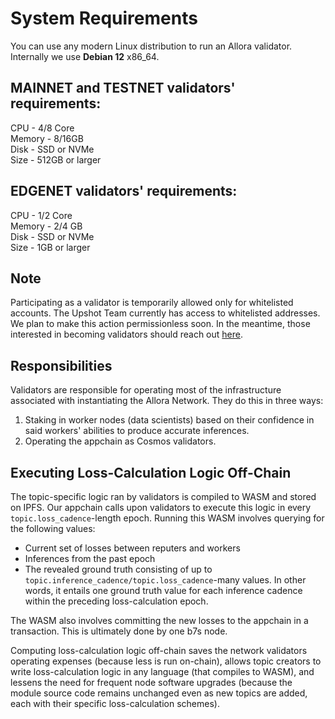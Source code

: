 # System Requirements

You can use any modern Linux distribution to run an Allora validator.  
Internally we use **Debian 12** x86_64.

## MAINNET and TESTNET validators' requirements:

CPU - 4/8 Core  
Memory - 8/16GB  
Disk - SSD or NVMe  
Size - 512GB or larger

## EDGENET validators' requirements:

CPU - 1/2 Core  
Memory - 2/4 GB  
Disk - SSD or NVMe  
Size - 1GB or larger

## Note

Participating as a validator is temporarily allowed only for whitelisted accounts. The Upshot Team currently has access to whitelisted addresses. We plan to make this action permissionless soon. In the meantime, those interested in becoming validators should reach out [here](https://docs.google.com/forms/d/e/1FAIpQLScj2rGAjFAAPZANrr2vZr_WAmLhniHn2x_l8K7EQcJ1i8XqHw/viewform).

## Responsibilities

Validators are responsible for operating most of the infrastructure associated with instantiating the Allora Network. They do this in three ways:

1. Staking in worker nodes (data scientists) based on their confidence in said workers' abilities to produce accurate inferences.
2. Operating the appchain as Cosmos validators.

## Executing Loss-Calculation Logic Off-Chain

The topic-specific logic ran by validators is compiled to WASM and stored on IPFS. Our appchain calls upon validators to execute this logic in every `topic.loss_cadence`-length epoch. Running this WASM involves querying for the following values:

- Current set of losses between reputers and workers
- Inferences from the past epoch
- The revealed ground truth consisting of up to `topic.inference_cadence/topic.loss_cadence`-many values. In other words, it entails one ground truth value for each inference cadence within the preceding loss-calculation epoch.

The WASM also involves committing the new losses to the appchain in a transaction. This is ultimately done by one b7s node.

Computing loss-calculation logic off-chain saves the network validators operating expenses (because less is run on-chain), allows topic creators to write loss-calculation logic in any language (that compiles to WASM), and lessens the need for frequent node software upgrades (because the module source code remains unchanged even as new topics are added, each with their specific loss-calculation schemes).
